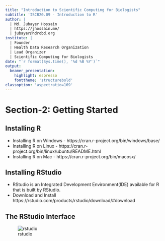 ```yaml
---
title: "Introduction to Scientific Computing for Biologists"
subtitle: 'ISCB20.09 - Introduction to R'
author: | 
  | Md. Jubayer Hossain
  | https://jhossain.me/
  | jubayer@hdrobd.org 
institute: | 
  | Founder 
  | Health Data Research Organization
  | Lead Organizer
  | Scientific Computing for Biologists 
date: "`r format(Sys.time(), '%d %B %Y')`"
output: 
  beamer_presentation:
    highlight: espresso
    fonttheme: 'structurebold'
classoption: 'aspectratio=169'
---
```

# Section-2: Getting Started
## Installing R {.t}
- Installing R on Windows -
https://cran.r-project.org/bin/windows/base/
- Installing R on Linux -
https://cran.r-project.org/bin/linux/ubuntu/README.html
- Installing R on Mac - 
https://cran.r-project.org/bin/macosx/

## Installing RStudio{.t}
- RStudio is an Integrated Development Environment(IDE) available for R that is built by RStudio. 
- Download and Install
https://rstudio.com/products/rstudio/download/#download

## The RStudio Interface{.t}
![rstudio](../img/rstudio.png)
